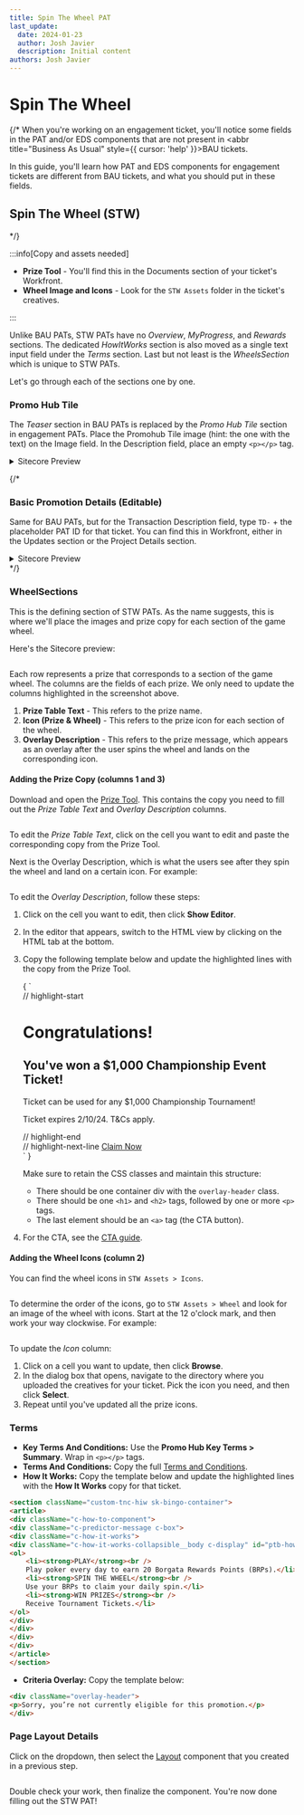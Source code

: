 ---
title: Spin The Wheel PAT
last_update:
  date: 2024-01-23
  author: Josh Javier
  description: Initial content
authors: Josh Javier
---



# Spin The Wheel

{/*
When you're working on an engagement ticket, you'll notice some fields in the PAT and/or EDS components that are not present in <abbr title="Business As Usual" style={{ cursor: 'help' }}>BAU</abbr> tickets.

In this guide, you'll learn how PAT and EDS components for engagement tickets are different from BAU tickets, and what you should put in these fields.

## Spin The Wheel (STW)
*/}

:::info[Copy and assets needed]

- **Prize Tool** - You'll find this in the Documents section of your ticket's Workfront.
- **Wheel Image and Icons** - Look for the `STW Assets` folder in the ticket's creatives.

:::

Unlike BAU PATs, STW PATs have no *Overview*, *MyProgress*, and *Rewards* sections. The dedicated *HowItWorks* section is also moved as a single text input field under the *Terms* section. Last but not least is the *WheelsSection* which is unique to STW PATs.

Let's go through each of the sections one by one.

### Promo Hub Tile

The *Teaser* section in BAU PATs is replaced by the *Promo Hub Tile* section in engagement PATs. Place the Promohub Tile image (hint: the one with the text) on the Image field. In the Description field, place an empty `<p></p>` tag.

<details>
  <summary>Sitecore Preview</summary>
  <img src={promoHubTile} alt="" />
</details>

{/*

### Basic Promotion Details (Editable)

Same for BAU PATs, but for the Transaction Description field, type `TD-` + the placeholder PAT ID for that ticket. You can find this in Workfront, either in the Updates section or the Project Details section.

<details>
  <summary>Sitecore Preview</summary>
  <img src={basicPromoDetails} alt="" />
</details>
*/}

### WheelSections

This is the defining section of STW PATs. As the name suggests, this is where we'll place the images and prize copy for each section of the game wheel.

Here's the Sitecore preview:

<img src={wheelSections} alt="" className="my-4" />

Each row represents a prize that corresponds to a section of the game wheel. The columns are the fields of each prize. We only need to update the columns highlighted in the screenshot above.

1. **Prize Table Text** - This refers to the prize name.
2. **Icon (Prize & Wheel)** - This refers to the prize icon for each section of the wheel.
3. **Overlay Description** - This refers to the prize message, which appears as an overlay after the user spins the wheel and lands on the corresponding icon.

#### Adding the Prize Copy (columns 1 and 3)

Download and open the [Prize Tool](documents#prize-tool). This contains the copy you need to fill out the *Prize Table Text* and *Overlay Description* columns.

<img src={prizeTool} alt="" className="my-4" />

To edit the *Prize Table Text*, click on the cell you want to edit and paste the corresponding copy from the Prize Tool.

Next is the Overlay Description, which is what the users see after they spin the wheel and land on a certain icon. For example:

<img src={overlayDescriptionPreview} alt="" className="my-4" />

To edit the *Overlay Description*, follow these steps:

1. Click on the cell you want to edit, then click **Show Editor**.
2. In the editor that appears, switch to the HTML view by clicking on the HTML tab at the bottom.
3. Copy the following template below and update the highlighted lines with the copy from the Prize Tool.

   <CodeBlock language="html" showLineNumbers className="my-4">
     {
      `<div className="overlay-header">
   // highlight-start
   <h1 className="mb-1 mt-0">Congratulations!</h1>
   <h2 className="mb-2 mt-1">You've won a $1,000 Championship Event Ticket!</h2>
   <p className="mb-2">Ticket can be used for any $1,000 Championship Tournament!</p>
   <p className="mb-2">Ticket expires 2/10/24. T&amp;Cs apply.</p>
   // highlight-end
   <div className="mt-2">
   // highlight-next-line
   <a rel="noopener noreferrer" className="btn btn-primary" href="!!M2.Promo/offers/p/poker">Claim Now</a>
   </div>
   </div>`
     }
   </CodeBlock>

   Make sure to retain the CSS classes and maintain this structure:
   - There should be one container div with the `overlay-header` class.
   - There should be one `<h1>` and `<h2>` tags, followed by one or more `<p>` tags.
   - The last element should be an `<a>` tag (the CTA button).

4. For the CTA, see the [CTA guide](cta).

#### Adding the Wheel Icons (column 2)

You can find the wheel icons in `STW Assets > Icons`.

<img src={iconsSitecorePath} alt="" className="my-4" />

To determine the order of the icons, go to `STW Assets > Wheel` and look for an image of the wheel with icons. Start at the 12 o'clock mark, and then work your way clockwise. For example:

<img src={wheelIconsGuide} alt="" className="my-4" />

To update the *Icon* column:

1. Click on a cell you want to update, then click **Browse**.
2. In the dialog box that opens, navigate to the directory where you uploaded the creatives for your ticket. Pick the icon you need, and then click **Select**.
3. Repeat until you've updated all the prize icons.

### Terms

- **Key Terms And Conditions:** Use the **Promo Hub Key Terms > Summary**. Wrap in `<p></p>` tags.
- **Terms And Conditions:** Copy the full [Terms and Conditions](documents#terms-and-conditions).
- **How It Works:** Copy the template below and update the highlighted lines with the **How It Works** copy for that ticket.

```html {8-13} showLineNumbers
<section className="custom-tnc-hiw sk-bingo-container">
<article>
<div className="c-how-to-component">
<div className="c-predictor-message c-box">
<div className="c-how-it-works">
<div className="c-how-it-works-collapsible__body c-display" id="ptb-how-it-works__desc">
<ol>
    <li><strong>PLAY</strong><br />
    Play poker every day to earn 20 Borgata Rewards Points (BRPs).</li>
    <li><strong>SPIN THE WHEEL</strong><br />
    Use your BRPs to claim your daily spin.</li>
    <li><strong>WIN PRIZES</strong><br />
    Receive Tournament Tickets.</li>
</ol>
</div>
</div>
</div>
</div>
</article>
</section>
```

- **Criteria Overlay:** Copy the template below:

```html
<div className="overlay-header">
<p>Sorry, you’re not currently eligible for this promotion.</p>
</div>
```

### Page Layout Details

Click on the dropdown, then select the [Layout](engagements-stw) component that you created in a previous step.

<img src={pageLayoutDetails} alt="" className="my-4" />

Double check your work, then finalize the component. You're now done filling out the STW PAT!